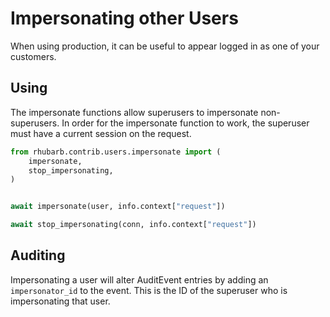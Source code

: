 # Impersonating other Users

When using production, it can be useful to appear logged in as one of your customers.

## Using

The impersonate functions allow superusers to impersonate non-superusers. In order for the impersonate function to work, the superuser must have a current session on the request.

```python
from rhubarb.contrib.users.impersonate import (
    impersonate,
    stop_impersonating,
)


await impersonate(user, info.context["request"])

await stop_impersonating(conn, info.context["request"])
```

## Auditing

Impersonating a user will alter AuditEvent entries by adding an `impersonator_id` to the event. This is the ID of the superuser who is impersonating that user.